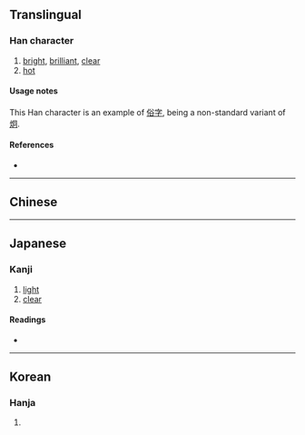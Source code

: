 {{also|炯}}
{{character info/new}}
==Translingual==

===Han character===
{{Han char|rn=86|rad=火|as=07|sn=11|four=|canj=FBCR|ids=⿰火冏}}

# [[bright]], [[brilliant]], [[clear]]
# [[hot]]

====Usage notes====
This Han character is an example of [[俗字]], being a non-standard variant of [[炯]].

====References====
* {{Han ref|kx=0671.130|dkj=19040|dj=1080.100|hdz=32204.140|uh=70F1|ud=28913}}

----

==Chinese==
{{zh-see|炯|v}}

----

==Japanese==

===Kanji===
{{ja-kanji|grade=|rs=火07}}

# [[light]]
# [[clear]]

====Readings====
* {{ja-readings
|goon=きょう, ぎょう
|kanon=けい
|kun=あき-らか}}

----

==Korean==

===Hanja===
{{ko-hanja|hangeul=경|eumhun=|rv=gyeong|mr=kyŏng|y=kyeng}}

# {{rfdef|ko|sort=火07}}